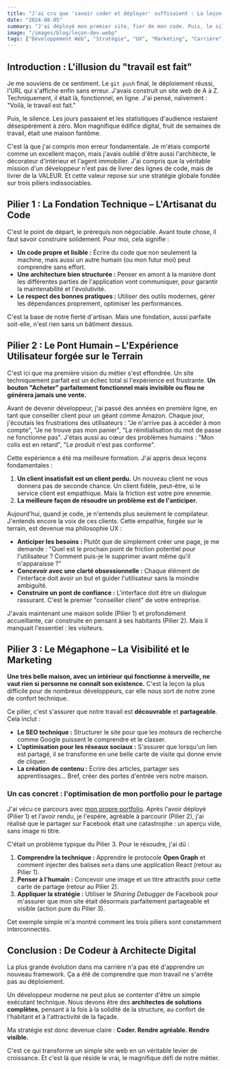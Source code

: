 ```yaml
---
title: "J'ai cru que 'savoir coder et déployer' suffisaient : La leçon qui a transformé ma carrière de développeur"
date: "2024-08-05"
summary: "J'ai déployé mon premier site, fier de mon code. Puis, le silence. J'ai compris que le vrai défi n'est pas de construire, mais de créer de la valeur. Voici les 3 piliers que j'ai découverts et qui ont tout changé."
image: "/images/blog/leçon-dev.webp"
tags: ["Développement Web", "Stratégie", "UX", "Marketing", "Carrière", "Relation Client"]
---
```


## Introduction : L'illusion du "travail est fait"

Je me souviens de ce sentiment. Le `git push` final, le déploiement réussi, l'URL qui s'affiche enfin sans erreur. J'avais construit un site web de A à Z. Techniquement, il était là, fonctionnel, en ligne. J'ai pensé, naïvement : "Voilà, le travail est fait."

Puis, le silence. Les jours passaient et les statistiques d'audience restaient désespérément à zéro. Mon magnifique édifice digital, fruit de semaines de travail, était une maison fantôme.

C'est là que j'ai compris mon erreur fondamentale. Je m'étais comporté comme un excellent maçon, mais j'avais oublié d'être aussi l'architecte, le décorateur d'intérieur et l'agent immobilier. J'ai compris que la véritable mission d'un développeur n'est pas de livrer des lignes de code, mais de livrer de la VALEUR. Et cette valeur repose sur une stratégie globale fondée sur trois piliers indissociables.

## Pilier 1 : La Fondation Technique – L'Artisanat du Code

C'est le point de départ, le prérequis non négociable. Avant toute chose, il faut savoir construire solidement. Pour moi, cela signifie :

*   **Un code propre et lisible :** Écrire du code que non seulement la machine, mais aussi un autre humain (ou mon futur moi) peut comprendre sans effort.
*   **Une architecture bien structurée :** Penser en amont à la manière dont les différentes parties de l'application vont communiquer, pour garantir la maintenabilité et l'évolutivité.
*   **Le respect des bonnes pratiques :** Utiliser des outils modernes, gérer les dépendances proprement, optimiser les performances.

C'est la base de notre fierté d'artisan. Mais une fondation, aussi parfaite soit-elle, n'est rien sans un bâtiment dessus.

## Pilier 2 : Le Pont Humain – L'Expérience Utilisateur forgée sur le Terrain

C'est ici que ma première vision du métier s'est effondrée. Un site techniquement parfait est un échec total si l'expérience est frustrante. **Un bouton "Acheter" parfaitement fonctionnel mais invisible ou flou ne générera jamais une vente.**

Avant de devenir développeur, j'ai passé des années en première ligne, en tant que conseiller client pour un géant comme Amazon. Chaque jour, j'écoutais les frustrations des utilisateurs : "Je n'arrive pas à accéder à mon compte", "Je ne trouve pas mon panier", "La réinitialisation du mot de passe ne fonctionne pas". J'étais aussi au cœur des problèmes humains : "Mon colis est en retard", "Le produit n'est pas conforme".

Cette expérience a été ma meilleure formation. J'ai appris deux leçons fondamentales :
1.  **Un client insatisfait est un client perdu.** Un nouveau client ne vous donnera pas de seconde chance. Un client fidèle, peut-être, si le service client est empathique. Mais la friction est votre pire ennemie.
2.  **La meilleure façon de résoudre un problème est de l'anticiper.**

Aujourd'hui, quand je code, je n'entends plus seulement le compilateur. J'entends encore la voix de ces clients. Cette empathie, forgée sur le terrain, est devenue ma philosophie UX :

*   **Anticiper les besoins :** Plutôt que de simplement créer une page, je me demande : "Quel est le prochain point de friction potentiel pour l'utilisateur ? Comment puis-je le supprimer avant même qu'il n'apparaisse ?"
*   **Concevoir avec une clarté obsessionnelle :** Chaque élément de l'interface doit avoir un but et guider l'utilisateur sans la moindre ambiguïté.
*   **Construire un pont de confiance :** L'interface doit être un dialogue rassurant. C'est le premier "conseiller client" de votre entreprise.

J'avais maintenant une maison solide (Pilier 1) et profondément accueillante, car construite en pensant à ses habitants (Pilier 2). Mais il manquait l'essentiel : les visiteurs.

## Pilier 3 : Le Mégaphone – La Visibilité et le Marketing

**Une très belle maison, avec un intérieur qui fonctionne à merveille, ne vaut rien si personne ne connaît son existence.** C'est la leçon la plus difficile pour de nombreux développeurs, car elle nous sort de notre zone de confort technique.

Ce pilier, c'est s'assurer que notre travail est **découvrable** et **partageable**. Cela inclut :

*   **Le SEO technique :** Structurer le site pour que les moteurs de recherche comme Google puissent le comprendre et le classer.
*   **L'optimisation pour les réseaux sociaux :** S'assurer que lorsqu'un lien est partagé, il se transforme en une belle carte de visite qui donne envie de cliquer.
*   **La création de contenu :** Écrire des articles, partager ses apprentissages... Bref, créer des portes d'entrée vers notre maison.

### Un cas concret : l'optimisation de mon portfolio pour le partage

J'ai vécu ce parcours avec [mon propre portfolio](https://asblast.space). Après l'avoir déployé (Pilier 1) et l'avoir rendu, je l'espère, agréable à parcourir (Pilier 2), j'ai réalisé que le partager sur Facebook était une catastrophe : un aperçu vide, sans image ni titre.

C'était un problème typique du Pilier 3. Pour le résoudre, j'ai dû :
1.  **Comprendre la technique :** Apprendre le protocole **Open Graph** et comment injecter des balises `meta` dans une application React (retour au Pilier 1).
2.  **Penser à l'humain :** Concevoir une image et un titre attractifs pour cette carte de partage (retour au Pilier 2).
3.  **Appliquer la stratégie :** Utiliser le *Sharing Debugger* de Facebook pour m'assurer que mon site était désormais parfaitement partageable et visible (action pure du Pilier 3).

Cet exemple simple m'a montré comment les trois piliers sont constamment interconnectés.

## Conclusion : De Codeur à Architecte Digital

La plus grande évolution dans ma carrière n'a pas été d'apprendre un nouveau framework. Ça a été de comprendre que mon travail ne s'arrête pas au déploiement.

Un développeur moderne ne peut plus se contenter d'être un simple exécutant technique. Nous devons être des **architectes de solutions complètes**, pensant à la fois à la solidité de la structure, au confort de l'habitant et à l'attractivité de la façade.

Ma stratégie est donc devenue claire : **Coder. Rendre agréable. Rendre visible.**

C'est ce qui transforme un simple site web en un véritable levier de croissance. Et c'est là que réside le vrai, le magnifique défi de notre métier.